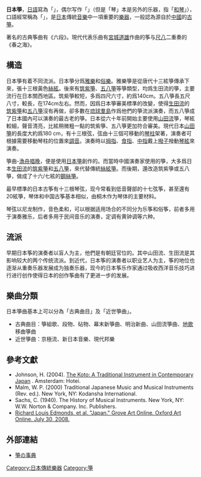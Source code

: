 {{japanese|image=Japanese Koto.jpg|caption=日本十三弦箏|japanese=箏|kana=そう、こと||romaji=Sō, Koto}}
'''日本箏'''，[[日語|日語]]寫為「'''{{lang|ja|箏}}'''」，偶尔写作「'''{{lang|ja|琴}}'''」（但是「琴」本是另外的乐器，指「[[和琴|和琴]]」），口語經常稱為「'''{{lang|ja|こと}}'''」，是[[日本|日本]]傳統[[音樂|音樂]]中一項重要的[[樂器|樂器]]，一般認為源自於[[中國|中國]]的[[古箏|古箏]]。

著名的古典筝曲有《六段》。現代代表乐曲有[[宮城道雄|宮城道雄]]作曲的筝与[[尺八|尺八]]二重奏的《春之海》。

==構造==
日本箏有着不同流派。日本箏分爲[[雅樂|雅樂]]和[[俗樂|俗樂]]。雅樂箏是從唐代十三絃箏傳承下來，張十三根黃色[[絲絃|絲絃]]。後來有[[筑紫箏|筑紫箏]]、[[五八箏|五八箏]]等箏類型，均爲生田流的箏，主要流行在日本關西地區。筑紫箏較短，多爲四尺六寸，約爲140cm。五八箏長五尺八寸，較長，在174cm左右。然而，因爲日本箏審美標準的改變，使得[[生田流|生田流]]的[[筑紫箏|筑紫箏]]和[[五八箏|五八箏]]沒有再做，卻多數在[[琉球羣島|琉球羣島]]作爲他們的箏流派演奏，而五八箏成了日本國內可以演奏的最古老的箏。日本從六十年前開始主要使用[[山田流|山田流]]箏，琴絃較細，聲音清亮，比絃稍微粗一點的筑紫箏、五八箏更加符合審美。現代日本[[山田箏|山田箏]]的長度大約爲180 cm，有十三根弦，弦由十三個可移動的[[琴柱|琴柱]]架著，演奏者可根據需要移動琴柱的位置來[[調音|調音]]。演奏時以[[拇指|拇指]]、[[食指|食指]]、[[中指|中指]]戴上[[撥子|撥子]]撥動[[琴絃|琴絃]]來演奏。

{{Citation needed|值得一提的是，在上世紀[[中國箏|中國箏]]的製造水平停滯不前，[[傳統箏|傳統箏]]的製作方法也瀕臨失傳。在[[文革|文革]]時期還有流傳下來的[[傳統箏|傳統箏]]被毀，[[中國大陸|中國大陸]]的演奏家們購入[[日本|日本]]的[[箏|箏]]，或者是用日本人帶來的箏演奏傳統曲目。|time=2021-09-30T15:52:34+00:00}}箏曲-[[漁舟唱晚|漁舟唱晚]]，便是使用[[日本箏|日本箏]]創作的。而當時中國演奏家使用的箏，大多爲日本[[生田流|生田流]]的[[筑紫箏|筑紫箏]]和[[五八箏|五八箏]]，來代替傳統[[絲絃箏|絲絃箏]]。而後期，還改造筑紫箏或五八箏，做成了十六/七絃的[[鋼絲箏|鋼絲箏]]。

最早標準的日本古筝有十三根琴弦，现今常看到低音聲部的十七弦筝，甚至還有20絃箏，琴体和中国古筝基本相似，由桐木作为琴体的主要材料。

琴弦以尼龙制作，音色柔和，可以根据适用场合的不同分为乐筝和俗筝，前者多用于演奏雅乐，后者多用于民间音乐的演奏，定调有黄钟调等六种。

==流派==
早期日本筝的演奏者以盲人为主，他們是有朝廷官位的。其中山田流、生田流是其影响较大的两个传统流派。到近代，日本筝的演奏者以职业艺人为主，筝的地位也逐渐从重奏乐器发展成为独奏乐器，现今的日本筝乐作家通过吸收西洋音乐技巧进行进行创作使得日本的创作筝曲有了更进一步的发展。

==樂曲分類==
日本箏曲基本上可以分為「古典曲目」及「近世箏曲」。

* 古典曲目：箏組歌、段物、砧物、幕末新箏曲、明治新曲、山田流箏曲、[[地歌|地歌]]移曲箏曲 
* 近世箏曲：京極流、新日本音樂、現代邦樂

== 參考文獻 ==
{{refbegin}}
* Johnson, H. (2004). [http://www.brill.nl/default.aspx?partid=18&pid=26504 The Koto: A Traditional Instrument in Contemporary Japan] {{Wayback|url=http://www.brill.nl/default.aspx?partid=18&pid=26504 |date=20100901051255 }}. Amsterdam: Hotei.
* Malm, W. P. (2000) Traditional Japanese Music and Musical Instruments (Rev. ed.). New York, NY: Kodansha International.
* Sachs, C. (1940). The History of Musical Instruments. New York, NY: W.W. Norton & Company. Inc. Publishers.
* [http://www.oxfordartonline.com.ezproxy.umuc.edu/subscriber/article/grove/art/T043440pg38 Richard Louis Edmonds, et al. "Japan." Grove Art Online. Oxford Art Online. [[July_30|July 30]], 2008.]{{dead link|date=2018年3月 |bot=InternetArchiveBot |fix-attempted=yes }} 
{{refend}}

== 外部連結 ==
* [https://web.archive.org/web/20071211230230/http://homepage.mac.com/akirakasuya/koto/ 箏の事典]{{ja}}

{{日本民族乐器}}

{{Authority control}}

[[Category:日本傳統樂器|Category:日本傳統樂器]]
[[Category:箏|Category:箏]]